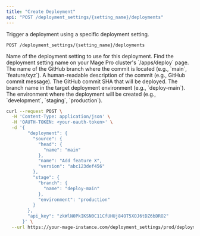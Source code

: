 ```yaml
---
title: "Create Deployment"
api: "POST /deployment_settings/{setting_name}/deployments"
---
```


Trigger a deployment using a specific deployment setting.

`POST /deployment_settings/{setting_name}/deployments`

<ParamField path="setting_name" type="string" required>
  Name of the deployment setting to use for this deployment. Find the deployment setting name on your Mage Pro cluster's `/apps/deploy` page.
</ParamField>

<ParamField body="deployment.source.head.name" type="string" required>
  The name of the GitHub branch where the commit is located (e.g., `main`, `feature/xyz`).
</ParamField>

<ParamField body="deployment.source.name" type="string" required>
  A human-readable description of the commit (e.g., GitHub commit message).
</ParamField>

<ParamField body="deployment.source.version" type="string" required>
  The GitHub commit SHA that will be deployed.
</ParamField>

<ParamField body="deployment.stage.branch.name" type="string" required>
  The branch name in the target deployment environment (e.g., `deploy-main`).
</ParamField>

<ParamField body="deployment.stage.environment" type="string" required>
  The environment where the deployment will be created (e.g., `development`, `staging`, `production`).
</ParamField>

<RequestExample>

```bash Request
curl --request POST \
  -H 'Content-Type: application/json' \
  -H 'OAUTH-TOKEN: <your-oauth-token>' \
  -d '{
        "deployment": {
          "source": {
            "head": {
              "name": "main"
            },
            "name": "Add feature X",
            "version": "abc123def456"
          },
          "stage": {
            "branch": {
              "name": "deploy-main"
            },
            "environment": "production"
          }
        },
        "api_key": "zkWlN0PkIKSN0C11CfUHUj84OT5XOJ6tDZ6bDRO2"
      }' \
  --url https://your-mage-instance.com/deployment_settings/prod/deployments
```
</RequestExample>
